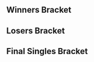 {{DISPLAYTITLE:Rewired 2016: ''Melee'' Singles Bracket}}{{SetGame|melee}}
{{tabs static
|name1=Overview
|link1=Rewired/2016/Melee
|name2=Singles Bracket
|link2=Rewired/2016/Melee/Singles Bracket
|name3=Doubles Bracket
|link3=Rewired/2016/Melee/Doubles Bracket
|This=2
}}<!-- Generated with http://tournament-nub.rhcloud.com/toliquipedia name=rewiredaz-melee_pro -->
==Winners Bracket==
{{64DEWBracketA
|tourneylink=Rewired/2016/Melee
|tourneyname=Rewired 2016
|r1m1p1=Axe |r1m1p1flag=us |r1m1p1score=W |r1m1win=1
|r1m1p2=Bye |r1m1p2flag= |r1m1p2score=-

|r1m2p1=fouroh1k |r1m2p1flag=us |r1m2p1score=2 |r1m2win=2
|r1m2p2=SpyderJ |r1m2p2flag=us |r1m2p2score=3

|r1m3p1=Mixx |r1m3p1flag=us |r1m3p1score=W |r1m3win=1
|r1m3p2=Bye |r1m3p2flag= |r1m3p2score=-

|r1m4p1=Far! |r1m4p1flag=mx |r1m4p1score=3 |r1m4win=1
|r1m4p2=Spamus |r1m4p2flag=us |r1m4p2score=0
|r1m4p1char1=sheik |r1m4p2char1=sheik |r1m4p1stock1=2 |r1m4p2stock1=0 |r1m4win1=1 |r1m4stage1=Battlefield
|r1m4p1char2=sheik |r1m4p2char2=sheik |r1m4p1stock2=1 |r1m4p2stock2=0 |r1m4win2=1 |r1m4stage2=Dream Land
|r1m4p1char3=sheik |r1m4p2char3=sheik |r1m4p1stock3=2 |r1m4p2stock3=0 |r1m4win3=1 |r1m4stage3=Dream Land
|r1m4details={{BracketMatchDetails|preview=|lrthread=|interview=|recap=|comment=|live=|vod=https://youtu.be/uwFIYCVLXTQ}}

|r1m5p1=Ka-Master |r1m5p1flag=us |r1m5p1score=W |r1m5win=1
|r1m5p2=Bye |r1m5p2flag= |r1m5p2score=-

|r1m6p1=jackietran.com |r1m6p1flag=us |r1m6p1score=3 |r1m6win=1
|r1m6p2=Kane |r1m6p2flag=mx |r1m6p2score=0

|r1m7p1=Silly Kyle |r1m7p1flag=us |r1m7p1score=W |r1m7win=1
|r1m7p2=Bye |r1m7p2flag= |r1m7p2score=-

|r1m8p1=Dai |r1m8p1flag=mx |r1m8p1score=3 |r1m8win=1
|r1m8p2=Scape |r1m8p2flag= |r1m8p2score=2

|r1m9p1=Syrox |r1m9p1flag=us |r1m9p1score=W |r1m9win=1
|r1m9p2=Bye |r1m9p2flag= |r1m9p2score=-

|r1m10p1=Morrito |r1m10p1flag=mx |r1m10p1score=2 |r1m10win=2
|r1m10p2=Tank |r1m10p2flag=us |r1m10p2score=3

|r1m11p1=GG7 |r1m11p1flag=us |r1m11p1score=W |r1m11win=1
|r1m11p2=Bye |r1m11p2flag= |r1m11p2score=-

|r1m12p1=MoJoe |r1m12p1flag=us |r1m12p1score=3 |r1m12win=1
|r1m12p2=RadiccalDreamer |r1m12p2flag=us |r1m12p2score=0

|r1m13p1=Medz |r1m13p1flag=us |r1m13p1score=W |r1m13win=1
|r1m13p2=Bye |r1m13p2flag= |r1m13p2score=-

|r1m14p1=Jr. |r1m14p1flag=us |r1m14p1score=1 |r1m14win=2
|r1m14p2=Daouzin |r1m14p2flag=us |r1m14p2score=3

|r1m15p1=Eikelmann |r1m15p1flag=ru |r1m15p1score=W |r1m15win=1
|r1m15p2=Bye |r1m15p2flag= |r1m15p2score=-

|r1m16p1=John Wick |r1m16p1flag=us |r1m16p1score=3 |r1m16win=1
|r1m16p2=Ash |r1m16p2flag=us |r1m16p2score=0

|r1m17p1=Westballz |r1m17p1flag=us |r1m17p1score=W |r1m17win=1
|r1m17p2=Bye |r1m17p2flag= |r1m17p2score=-

|r1m18p1=Glitchbird |r1m18p1flag=us |r1m18p1score=0 |r1m18win=2
|r1m18p2=Captain Schfifty |r1m18p2flag=us |r1m18p2score=3

|r1m19p1=Grillo |r1m19p1flag= |r1m19p1score=W |r1m19win=1
|r1m19p2=Bye |r1m19p2flag= |r1m19p2score=-

|r1m20p1=Vitro |r1m20p1flag=us |r1m20p1score=3 |r1m20win=1
|r1m20p2=SteamFriedAsian |r1m20p2flag= |r1m20p2score=0

|r1m21p1=Forward |r1m21p1flag=us |r1m21p1score=W |r1m21win=1
|r1m21p2=Bye |r1m21p2flag= |r1m21p2score=-

|r1m22p1=JPeGImage |r1m22p1flag=us |r1m22p1score=3 |r1m22win=1
|r1m22p2=Kopaka |r1m22p2flag=us |r1m22p2score=0

|r1m23p1=Tai |r1m23p1flag=us |r1m23p1score=W |r1m23win=1
|r1m23p2=Bye |r1m23p2flag= |r1m23p2score=-

|r1m24p1=Kony |r1m24p1flag=us |r1m24p1score=3 |r1m24win=1
|r1m24p2=Hommsar |r1m24p2flag=us |r1m24p2score=0

|r1m25p1=Gahtzu |r1m25p1flag=us |r1m25p1score=W |r1m25win=1
|r1m25p2=Bye |r1m25p2flag= |r1m25p2score=-

|r1m26p1=Nerin |r1m26p1flag=us |r1m26p1score=3 |r1m26win=1
|r1m26p2=Cesar |r1m26p2flag=us |r1m26p2score=0

|r1m27p1=Kira |r1m27p1flag=us |r1m27p1score=W |r1m27win=1
|r1m27p2=Bye |r1m27p2flag= |r1m27p2score=-

|r1m28p1=ilovebagelz |r1m28p1flag=us |r1m28p1score=3 |r1m28win=1
|r1m28p2=Dankbot |r1m28p2flag=us |r1m28p2score=2

|r1m29p1=Taj |r1m29p1flag=us |r1m29p1score=W |r1m29win=1
|r1m29p2=Bye |r1m29p2flag= |r1m29p2score=-

|r1m30p1=Glitch |r1m30p1flag=us |r1m30p1score=3 |r1m30win=1
|r1m30p2=Yingling |r1m30p2flag=us |r1m30p2score=0

|r1m31p1=Squid |r1m31p1flag=us |r1m31p1score=W |r1m31win=1
|r1m31p2=Bye |r1m31p2flag= |r1m31p2score=-

|r1m32p1=Swami |r1m32p1flag=in |r1m32p1score=3 |r1m32win=1
|r1m32p2=NoirScythe |r1m32p2flag= |r1m32p2score=1

|r2m1p1=Axe |r2m1p1flag=us |r2m1p1score=3 |r2m1win=1
|r2m1p2=SpyderJ |r2m1p2flag=us |r2m1p2score=0
|r2m1p1char1=pikachu |r2m1p2char1=sheik |r2m1p1stock1=1 |r2m1p2stock1=0 |r2m1win1=1 |r2m1stage1=Yoshi's Story
|r2m1p1char2=pikachu |r2m1p2char2=sheik |r2m1p1stock2=3 |r2m1p2stock2=0 |r2m1win2=1 |r2m1stage2=Battlefield
|r2m1p1char3=marth |r2m1p2char3=sheik |r2m1p1stock3=3 |r2m1p2stock3=0 |r2m1win3=1 |r2m1stage3=Battlefield
|r2m1details={{BracketMatchDetails|preview=|lrthread=|interview=|recap=|comment=|live=|vod=https://youtu.be/mDnvjPhm-XI}}

|r2m2p1=Mixx |r2m2p1flag=us |r2m2p1score=1 |r2m2win=2
|r2m2p2=Far! |r2m2p2flag=mx |r2m2p2score=3

|r2m3p1=Ka-Master |r2m3p1flag=us |r2m3p1score=2 |r2m3win=2
|r2m3p2=jackietran.com |r2m3p2flag=us |r2m3p2score=3

|r2m4p1=Silly Kyle |r2m4p1flag=us |r2m4p1score=3 |r2m4win=1
|r2m4p2=Dai |r2m4p2flag=mx |r2m4p2score=0

|r2m5p1=Syrox |r2m5p1flag=us |r2m5p1score=3 |r2m5win=1
|r2m5p2=Tank |r2m5p2flag=us |r2m5p2score=0

|r2m6p1=GG7 |r2m6p1flag=us |r2m6p1score=3 |r2m6win=1
|r2m6p2=MoJoe |r2m6p2flag=us |r2m6p2score=1

|r2m7p1=Medz |r2m7p1flag=us |r2m7p1score=3 |r2m7win=1
|r2m7p2=Daouzin |r2m7p2flag=us |r2m7p2score=0

|r2m8p1=Eikelmann |r2m8p1flag=ru |r2m8p1score=3 |r2m8win=1
|r2m8p2=John Wick |r2m8p2flag=us |r2m8p2score=1

|r2m9p1=Westballz |r2m9p1flag=us |r2m9p1score=3 |r2m9win=1
|r2m9p2=Captain Schfifty |r2m9p2flag=us |r2m9p2score=0

|r2m10p1=Grillo |r2m10p1flag= |r2m10p1score=2 |r2m10win=2
|r2m10p2=Vitro |r2m10p2flag=us |r2m10p2score=3
|r2m10p1char1=fox |r2m10p2char1=marth |r2m10p1stock1=0 |r2m10p2stock1=1 |r2m10win1=2 |r2m10stage1=Battlefield
|r2m10p1char2=fox |r2m10p2char2=marth |r2m10p1stock2=2 |r2m10p2stock2=0 |r2m10win2=1 |r2m10stage2=Dream Land
|r2m10p1char3=fox |r2m10p2char3=marth |r2m10p1stock3=0 |r2m10p2stock3=2 |r2m10win3=2 |r2m10stage3=Final Destination
|r2m10p1char4=marth |r2m10p2char4=marth |r2m10p1stock4=1 |r2m10p2stock4=0 |r2m10win4=1 |r2m10stage4=Pokémon Stadium
|r2m10p1char5=marth |r2m10p2char5=marth |r2m10p1stock5=0 |r2m10p2stock5=1 |r2m10win5=2 |r2m10stage5=Fountain of Dreams
|r2m10details={{BracketMatchDetails|preview=|lrthread=|interview=|recap=|comment=|live=|vod=https://youtu.be/5qiwIGwOPtE}}

|r2m11p1=Forward |r2m11p1flag=us |r2m11p1score=2 |r2m11win=2
|r2m11p2=JPeGImage |r2m11p2flag=us |r2m11p2score=3
|r2m11p1char1=falco |r2m11p2char1=cf |r2m11p1stock1=1 |r2m11p2stock1=0 |r2m11win1=1 |r2m11stage1=Final Destination
|r2m11p1char2=falco |r2m11p2char2=cf |r2m11p1stock2=0 |r2m11p2stock2=1 |r2m11win2=2 |r2m11stage2=Battlefield
|r2m11p1char3=sheik |r2m11p2char3=cf |r2m11p1stock3=1 |r2m11p2stock3=0 |r2m11win3=1 |r2m11stage3=Yoshi's Story
|r2m11p1char4=fox |r2m11p2char4=cf |r2m11p1stock4=0 |r2m11p2stock4=1 |r2m11win4=2 |r2m11stage4=Dream Land
|r2m11p1char5=falco |r2m11p2char5=cf |r2m11p1stock5=0 |r2m11p2stock5=1 |r2m11win5=2 |r2m11stage5=Fountain of Dreams
|r2m11details={{BracketMatchDetails|preview=|lrthread=|interview=|recap=|comment=|live=|vod=https://youtu.be/yLY6eie46_s}}

|r2m12p1=Tai |r2m12p1flag=us |r2m12p1score=3 |r2m12win=1
|r2m12p2=Kony |r2m12p2flag=us |r2m12p2score=0

|r2m13p1=Gahtzu |r2m13p1flag=us |r2m13p1score=3 |r2m13win=1
|r2m13p2=Nerin |r2m13p2flag=us |r2m13p2score=1

|r2m14p1=Kira |r2m14p1flag=us |r2m14p1score=3 |r2m14win=1
|r2m14p2=ilovebagelz |r2m14p2flag=us |r2m14p2score=2
|r2m14p1char1=fox |r2m14p2char1=luigi |r2m14p1stock1=0 |r2m14p2stock1=2 |r2m14win1=2 |r2m14stage1=Yoshi's Story
|r2m14p1char2=fox |r2m14p2char2=luigi |r2m14p1stock2=0 |r2m14p2stock2=1 |r2m14win2=2 |r2m14stage2=Battlefield
|r2m14p1char3=fox |r2m14p2char3=luigi |r2m14p1stock3=1 |r2m14p2stock3=0 |r2m14win3=1 |r2m14stage3=Battlefield
|r2m14p1char4=fox |r2m14p2char4=luigi |r2m14p1stock4=2 |r2m14p2stock4=0 |r2m14win4=1 |r2m14stage4=Final Destination
|r2m14p1char5=fox |r2m14p2char5=luigi |r2m14p1stock5=2 |r2m14p2stock5=0 |r2m14win5=1 |r2m14stage5=Final Destination
|r2m14details={{BracketMatchDetails|preview=|lrthread=|interview=|recap=|comment=|live=|vod=https://youtu.be/2wS34cV65fQ}}

|r2m15p1=Taj |r2m15p1flag=us |r2m15p1score=3 |r2m15win=1
|r2m15p2=Glitch |r2m15p2flag=us |r2m15p2score=0

|r2m16p1=Squid |r2m16p1flag=us |r2m16p1score=3 |r2m16win=1
|r2m16p2=Swami |r2m16p2flag=in |r2m16p2score=1

|r3m1p1=Axe |r3m1p1flag=us |r3m1p1score=3 |r3m1win=1
|r3m1p2=Far! |r3m1p2flag=mx |r3m1p2score=1
|r3m1p1char1=pikachu |r3m1p2char1=sheik |r3m1p1stock1=2 |r3m1p2stock1=0 |r3m1win1=1 |r3m1stage1=Dream Land
|r3m1p1char2=pikachu |r3m1p2char2=sheik |r3m1p1stock2=3 |r3m1p2stock2=0 |r3m1win2=1 |r3m1stage2=Battlefield
|r3m1p1char3=pikachu |r3m1p2char3=sheik |r3m1p1stock3=0 |r3m1p2stock3=2 |r3m1win3=2 |r3m1stage3=Yoshi's Story
|r3m1p1char4=pikachu |r3m1p2char4=sheik |r3m1p1stock4=4 |r3m1p2stock4=0 |r3m1win4=1 |r3m1stage4=Pokémon Stadium
|r3m1details={{BracketMatchDetails|preview=|lrthread=|interview=|recap=|comment=|live=|vod=https://youtu.be/fjoQVD36jJI}}

|r3m2p1=jackietran.com |r3m2p1flag=us |r3m2p1score=2 |r3m2win=2
|r3m2p2=Silly Kyle |r3m2p2flag=us |r3m2p2score=3
|r3m2p1char1=sheik |r3m2p2char1=peach |r3m2p1stock1=0 |r3m2p2stock1=2 |r3m2win1=2 |r3m2stage1=Battlefield
|r3m2p1char2=cf |r3m2p2char2=peach |r3m2p1stock2=1 |r3m2p2stock2=0 |r3m2win2=1 |r3m2stage2=Battlefield
|r3m2p1char3=cf |r3m2p2char3=peach |r3m2p1stock3=0 |r3m2p2stock3=1 |r3m2win3=2 |r3m2stage3=Final Destination
|r3m2p1char4=cf |r3m2p2char4=peach |r3m2p1stock4=0 |r3m2p2stock4=2 |r3m2win4=2 |r3m2stage4=Final Destination
|r3m2details={{BracketMatchDetails|preview=|lrthread=|interview=|recap=|comment=|live=|vod=https://youtu.be/2WOTccZtIUU}}

|r3m3p1=Syrox |r3m3p1flag=us |r3m3p1score=3 |r3m3win=1
|r3m3p2=GG7 |r3m3p2flag=us |r3m3p2score=0
|r3m3p1char1=fox |r3m3p2char1=cf |r3m3p1stock1=2 |r3m3p2stock1=0 |r3m3win1=1 |r3m3stage1=Battlefield
|r3m3p1char2=fox |r3m3p2char2=cf |r3m3p1stock2=3 |r3m3p2stock2=0 |r3m3win2=1 |r3m3stage2=Dream Land
|r3m3p1char3=fox |r3m3p2char3=cf |r3m3p1stock3=2 |r3m3p2stock3=0 |r3m3win3=1 |r3m3stage3=Fountain of Dreams
|r3m3details={{BracketMatchDetails|preview=|lrthread=|interview=|recap=|comment=|live=|vod=https://youtu.be/cp5MgKj9Fhw}}

|r3m4p1=Medz |r3m4p1flag=us |r3m4p1score=3 |r3m4win=1
|r3m4p2=Eikelmann |r3m4p2flag=ru |r3m4p2score=1
|r3m4p1char1=fox |r3m4p2char1=ganon |r3m4p1stock1=0 |r3m4p2stock1=2 |r3m4win1=2 |r3m4stage1=Battlefield
|r3m4p1char2=fox |r3m4p2char2=ganon |r3m4p1stock2=4 |r3m4p2stock2=2 |r3m4win2=1 |r3m4stage2=Pokémon Stadium
|r3m4p1char3=fox |r3m4p2char3=ganon |r3m4p1stock3=1 |r3m4p2stock3=0 |r3m4win3=1 |r3m4stage3=Dream Land
|r3m4p1char4=fox |r3m4p2char4=bowser |r3m4p1stock4=2 |r3m4p2stock4=0 |r3m4win4=1 |r3m4stage4=Yoshi's Story
|r3m4details={{BracketMatchDetails|preview=|lrthread=|interview=|recap=|comment=Eikelmann forfeit game 2 with two stocks remaining.|live=|vod=https://youtu.be/BFP9uplGJR0}}

|r3m5p1=Westballz |r3m5p1flag=us |r3m5p1score=3 |r3m5win=1
|r3m5p2=Vitro |r3m5p2flag=us |r3m5p2score=1
|r3m5p1char1=cf |r3m5p2char1=marth |r3m5p1stock1=0 |r3m5p2stock1=1 |r3m5win1=2 |r3m5stage1=Battlefield
|r3m5p1char2=falco |r3m5p2char2=marth |r3m5p1stock2=1 |r3m5p2stock2=0 |r3m5win2=1 |r3m5stage2=Pokémon Stadium
|r3m5p1char3=falco |r3m5p2char3=marth |r3m5p1stock3=2 |r3m5p2stock3=0 |r3m5win3=1 |r3m5stage3=Fountain of Dreams
|r3m5p1char4=falco |r3m5p2char4=marth |r3m5p1stock4=3 |r3m5p2stock4=0 |r3m5win4=1 |r3m5stage4=Final Destination
|r3m5details={{BracketMatchDetails|preview=|lrthread=|interview=|recap=|comment=|live=|vod=https://youtu.be/ywoyoBZ5H80}}

|r3m6p1=JPeGImage |r3m6p1flag=us |r3m6p1score=2 |r3m6win=2
|r3m6p2=Tai |r3m6p2flag=us |r3m6p2score=3

|r3m7p1=Gahtzu |r3m7p1flag=us |r3m7p1score=3 |r3m7win=1
|r3m7p2=Kira |r3m7p2flag=us |r3m7p2score=0
|r3m7p1char1=cf |r3m7p2char1=fox |r3m7p1stock1=1 |r3m7p2stock1=0 |r3m7win1=1 |r3m7stage1=Dream Land
|r3m7p1char2=cf |r3m7p2char2=fox |r3m7p1stock2=1 |r3m7p2stock2=0 |r3m7win2=1 |r3m7stage2=Fountain of Dreams
|r3m7p1char3=cf |r3m7p2char3=fox |r3m7p1stock3=1 |r3m7p2stock3=0 |r3m7win3=1 |r3m7stage3=Fountain of Dreams
|r3m7details={{BracketMatchDetails|preview=|lrthread=|interview=|recap=|comment=|live=|vod=https://youtu.be/JovX37viEsk}}

|r3m8p1=Taj |r3m8p1flag=us |r3m8p1score=3 |r3m8win=1
|r3m8p2=Squid |r3m8p2flag=us |r3m8p2score=0
|r3m8p1char1=marth |r3m8p2char1=falco |r3m8p1stock1=2 |r3m8p2stock1=0 |r3m8win1=1 |r3m8stage1=Battlefield
|r3m8p1char2=marth |r3m8p2char2=falco |r3m8p1stock2=1 |r3m8p2stock2=0 |r3m8win2=1 |r3m8stage2=Dream Land
|r3m8p1char3=marth |r3m8p2char3=falco |r3m8p1stock3=1 |r3m8p2stock3=0 |r3m8win3=1 |r3m8stage3=Dream Land
|r3m8details={{BracketMatchDetails|preview=|lrthread=|interview=|recap=|comment=|live=|vod=https://youtu.be/BFP9uplGJR0}}

|r4m1p1=Axe |r4m1p1flag=us |r4m1p1score=3 |r4m1win=1
|r4m1p2=Silly Kyle |r4m1p2flag=us |r4m1p2score=0
|r4m1p1char1=pikachu |r4m1p2char1=peach |r4m1p1stock1=2 |r4m1p2stock1=0 |r4m1win1=1 |r4m1stage1=Dream Land
|r4m1p1char2=pikachu |r4m1p2char2=peach |r4m1p1stock2=1 |r4m1p2stock2=0 |r4m1win2=1 |r4m1stage2=Final Destination
|r4m1p1char3=marth |r4m1p2char3=peach |r4m1p1stock3=2 |r4m1p2stock3=0 |r4m1win3=1 |r4m1stage3=Final Destination
|r4m1details={{BracketMatchDetails|preview=|lrthread=|interview=|recap=|comment=|live=|vod=https://youtu.be/uXRlDEGbDZk}}

|r4m2p1=Syrox |r4m2p1flag=us |r4m2p1score=3 |r4m2win=1
|r4m2p2=Medz |r4m2p2flag=us |r4m2p2score=1
|r4m2p1char1=fox |r4m2p2char1=fox |r4m2p1stock1=2 |r4m2p2stock1=0 |r4m2win1=1 |r4m2stage1=Battlefield
|r4m2p1char2=fox |r4m2p2char2=fox |r4m2p1stock2=0 |r4m2p2stock2=1 |r4m2win2=2 |r4m2stage2=Pokémon Stadium
|r4m2p1char3=fox |r4m2p2char3=fox |r4m2p1stock3=1 |r4m2p2stock3=0 |r4m2win3=1 |r4m2stage3=Final Destination
|r4m2p1char4=fox |r4m2p2char4=fox |r4m2p1stock4=2 |r4m2p2stock4=0 |r4m2win4=1 |r4m2stage4=Final Destination
|r4m2details={{BracketMatchDetails|preview=|lrthread=|interview=|recap=|comment=|live=|vod=https://youtu.be/0lBoKs_whf8}}

|r4m3p1=Westballz |r4m3p1flag=us |r4m3p1score=3 |r4m3win=1
|r4m3p2=Tai |r4m3p2flag=us |r4m3p2score=1
|r4m3p1char1=falco |r4m3p2char1=marth |r4m3p1stock1=0 |r4m3p2stock1=2 |r4m3win1=2 |r4m3stage1=Battlefield
|r4m3p1char2=fox |r4m3p2char2=marth |r4m3p1stock2=1 |r4m3p2stock2=0 |r4m3win2=1 |r4m3stage2=Pokémon Stadium
|r4m3p1char3=fox |r4m3p2char3=marth |r4m3p1stock3=2 |r4m3p2stock3=0 |r4m3win3=1 |r4m3stage3=Final Destination
|r4m3p1char4=fox |r4m3p2char4=marth |r4m3p1stock4=2 |r4m3p2stock4=0 |r4m3win4=1 |r4m3stage4=Fountain of Dreams
|r4m3details={{BracketMatchDetails|preview=|lrthread=|interview=|recap=|comment=|live=|vod=https://youtu.be/rIzWKpXekYs}}

|r4m4p1=Gahtzu |r4m4p1flag=us |r4m4p1score=3 |r4m4win=1
|r4m4p2=Taj |r4m4p2flag=us |r4m4p2score=2
|r4m4p1char1=cf |r4m4p2char1=mewtwo |r4m4p1stock1=0 |r4m4p2stock1=3 |r4m4win1=2 |r4m4stage1=Battlefield
|r4m4p1char2=cf |r4m4p2char2=mewtwo |r4m4p1stock2=1 |r4m4p2stock2=0 |r4m4win2=1 |r4m4stage2=Dream Land
|r4m4p1char3=cf |r4m4p2char3=mewtwo |r4m4p1stock3=1 |r4m4p2stock3=0 |r4m4win3=1 |r4m4stage3=Final Destination
|r4m4p1char4=cf |r4m4p2char4=marth |r4m4p1stock4=0 |r4m4p2stock4=1 |r4m4win4=2 |r4m4stage4=Yoshi's Story
|r4m4p1char5=cf |r4m4p2char5=marth |r4m4p1stock5=2 |r4m4p2stock5=0 |r4m4win5=1 |r4m4stage5=Pokémon Stadium
|r4m4details={{BracketMatchDetails|preview=|lrthread=|interview=|recap=|comment=|live=|vod=https://youtu.be/R1QAxl53tQ4}}

|r5m1p1=Axe |r5m1p1flag=us |r5m1p1score=3 |r5m1win=1
|r5m1p2=Syrox |r5m1p2flag=us |r5m1p2score=1
|r5m1p1char1=pikachu |r5m1p2char1=fox |r5m1p1stock1=1 |r5m1p2stock1=0 |r5m1win1=1 |r5m1stage1=Battlefield
|r5m1p1char2=marth |r5m1p2char2=fox |r5m1p1stock2=2 |r5m1p2stock2=0 |r5m1win2=1 |r5m1stage2=Pokémon Stadium
|r5m1p1char3=pikachu |r5m1p2char3=fox |r5m1p1stock3=0 |r5m1p2stock3=1 |r5m1win3=2 |r5m1stage3=Pokémon Stadium
|r5m1p1char4=pikachu |r5m1p2char4=fox |r5m1p1stock4=1 |r5m1p2stock4=0 |r5m1win4=1 |r5m1stage4=Final Destination
|r5m1details={{BracketMatchDetails|preview=|lrthread=|interview=|recap=|comment=|live=|vod=https://youtu.be/ZYFwO2rjd5E}}

|r5m2p1=Westballz |r5m2p1flag=us |r5m2p1score=3 |r5m2win=1
|r5m2p2=Gahtzu |r5m2p2flag=us |r5m2p2score=1
|r5m2p1char1=falco |r5m2p2char1=cf |r5m2p1stock1=0 |r5m2p2stock1=1 |r5m2win1=2 |r5m2stage1=Battlefield
|r5m2p1char2=falco |r5m2p2char2=cf |r5m2p1stock2=2 |r5m2p2stock2=0 |r5m2win2=1 |r5m2stage2=Final Destination
|r5m2p1char3=falco |r5m2p2char3=cf |r5m2p1stock3=2 |r5m2p2stock3=0 |r5m2win3=1 |r5m2stage3=Dream Land
|r5m2p1char4=falco |r5m2p2char4=cf |r5m2p1stock4=2 |r5m2p2stock4=0 |r5m2win4=1 |r5m2stage4=Dream Land
|r5m2details={{BracketMatchDetails|preview=|lrthread=|interview=|recap=|comment=|live=|vod=https://youtu.be/ad1EZiuOGJw}}
}}
==Losers Bracket==
{{48DELBracketSmwA
|tourneylink=Rewired/2016/Melee
|tourneyname=Rewired 2016
|l1placement=33-48
|l2placement=25-32
|l3placement=17-24
|l4placement=13-16
|l5placement=9-12
|l6placement=7-8
|l7placement=5-6

|l1m1p1=Swami |l1m1p1flag=in |l1m1p1score=1 |l1m1win=2
|l1m1p2=fouroh1k |l1m1p2flag=us |l1m1p2score=3

|l1m2p1=Glitch |l1m2p1flag=us |l1m2p1score=3 |l1m2win=1
|l1m2p2=Spamus |l1m2p2flag=us |l1m2p2score=0

|l1m3p1=ilovebagelz |l1m3p1flag=us |l1m3p1score=3 |l1m3win=1
|l1m3p2=Kane |l1m3p2flag=mx |l1m3p2score=1

|l1m4p1=Nerin |l1m4p1flag=us |l1m4p1score=3 |l1m4win=1
|l1m4p2=Scape |l1m4p2flag= |l1m4p2score=1

|l1m5p1=Kony |l1m5p1flag=us |l1m5p1score=2 |l1m5win=2
|l1m5p2=Morrito |l1m5p2flag=mx |l1m5p2score=3

|l1m6p1=Forward |l1m6p1flag=us |l1m6p1score=3 |l1m6win=1
|l1m6p2=RadiccalDreamer |l1m6p2flag=us |l1m6p2score=0

|l1m7p1=Grillo |l1m7p1flag= |l1m7p1score=3 |l1m7win=1
|l1m7p2=Jr. |l1m7p2flag=us |l1m7p2score=0

|l1m8p1=Captain Schfifty |l1m8p1flag=us |l1m8p1score=2 |l1m8win=1
|l1m8p2=Ash |l1m8p2flag=us |l1m8p2score=0

|l1m9p1=John Wick |l1m9p1flag=us |l1m9p1score=3 |l1m9win=1
|l1m9p2=Glitchbird |l1m9p2flag=us |l1m9p2score=0

|l1m10p1=Daouzin |l1m10p1flag=us |l1m10p1score=3 |l1m10win=1
|l1m10p2=SteamFriedAsian |l1m10p2flag= |l1m10p2score=1

|l1m11p1=MoJoe |l1m11p1flag=us |l1m11p1score=3 |l1m11win=1
|l1m11p2=Kopaka |l1m11p2flag=us |l1m11p2score=1

|l1m12p1=Tank |l1m12p1flag=us |l1m12p1score=2 |l1m12win=2
|l1m12p2=Hommsar |l1m12p2flag=us |l1m12p2score=3

|l1m13p1=Dai |l1m13p1flag=mx |l1m13p1score=0 |l1m13win=2
|l1m13p2=Cesar |l1m13p2flag=us |l1m13p2score=3

|l1m14p1=Ka-Master |l1m14p1flag=us |l1m14p1score=3 |l1m14win=1
|l1m14p2=Dankbot |l1m14p2flag=us |l1m14p2score=0

|l1m15p1=Mixx |l1m15p1flag=us |l1m15p1score=3 |l1m15win=1
|l1m15p2=Yingling |l1m15p2flag=us |l1m15p2score=0

|l1m16p1=SpyderJ |l1m16p1flag=us |l1m16p1score=3 |l1m16win=1
|l1m16p2=NoirScythe |l1m16p2flag= |l1m16p2score=0

|l2m1p1=fouroh1k |l2m1p1flag=us |l2m1p1score=0 |l2m1win=2
|l2m1p2=Glitch |l2m1p2flag=us |l2m1p2score=3

|l2m2p1=ilovebagelz |l2m2p1flag=us |l2m2p1score=3 |l2m2win=1
|l2m2p2=Nerin |l2m2p2flag=us |l2m2p2score=0

|l2m3p1=Morrito |l2m3p1flag=mx |l2m3p1score=1 |l2m3win=2
|l2m3p2=Forward |l2m3p2flag=us |l2m3p2score=3

|l2m4p1=Grillo |l2m4p1flag= |l2m4p1score=0 |l2m4win=2
|l2m4p2=Captain Schfifty |l2m4p2flag=us |l2m4p2score=3

|l2m5p1=John Wick |l2m5p1flag=us |l2m5p1score=3 |l2m5win=1
|l2m5p2=Daouzin |l2m5p2flag=us |l2m5p2score=0

|l2m6p1=MoJoe |l2m6p1flag=us |l2m6p1score=3 |l2m6win=1
|l2m6p2=Hommsar |l2m6p2flag=us |l2m6p2score=1

|l2m7p1=Cesar |l2m7p1flag=us |l2m7p1score=0 |l2m7win=2
|l2m7p2=Ka-Master |l2m7p2flag=us |l2m7p2score=3

|l2m8p1=Mixx |l2m8p1flag=us |l2m8p1score=3 |l2m8win=1
|l2m8p2=SpyderJ |l2m8p2flag=us |l2m8p2score=1

|l3m1p1=Eikelmann |l3m1p1flag=ru |l3m1p1score=3 |l3m1win=1
|l3m1p2=Glitch |l3m1p2flag=us |l3m1p2score=1

|l3m2p1=GG7 |l3m2p1flag=us |l3m2p1score=3 |l3m2win=1
|l3m2p2=ilovebagelz |l3m2p2flag=us |l3m2p2score=1

|l3m3p1=jackietran.com |l3m3p1flag=us |l3m3p1score=2 |l3m3win=2
|l3m3p2=Forward |l3m3p2flag=us |l3m3p2score=3
|l3m3p1char1=ic |l3m3p2char1=sheik |l3m3p1stock1=0 |l3m3p2stock1=2 |l3m3win1=2 |l3m3stage1=Battlefield
|l3m3p1char2=sheik |l3m3p2char2=sheik |l3m3p1stock2=1 |l3m3p2stock2=0 |l3m3win2=1 |l3m3stage2=Yoshi's Story
|l3m3p1char3=sheik |l3m3p2char3=fox |l3m3p1stock3=0 |l3m3p2stock3=1 |l3m3win3=2 |l3m3stage3=Pokémon Stadium
|l3m3p1char4=sheik |l3m3p2char4=fox |l3m3p1stock4=1 |l3m3p2stock4=0 |l3m3win4=1 |l3m3stage4=Battlefield
|l3m3p1char5=sheik |l3m3p2char5=fox |l3m3p1stock5=0 |l3m3p2stock5=2 |l3m3win5=2 |l3m3stage5=Final Destination
|l3m3details={{BracketMatchDetails|preview=|lrthread=|interview=|recap=|comment=|live=|vod=https://youtu.be/fiNWStQy_tk}}

|l3m4p1=Far! |l3m4p1flag=mx |l3m4p1score=3 |l3m4win=1
|l3m4p2=Captain Schfifty |l3m4p2flag=us |l3m4p2score=0

|l3m5p1=Squid |l3m5p1flag=us |l3m5p1score=3 |l3m5win=1
|l3m5p2=John Wick |l3m5p2flag=us |l3m5p2score=1
|l3m5p1char1=falco |l3m5p2char1=marth |l3m5p1stock1=1 |l3m5p2stock1=0 |l3m5win1=1 |l3m5stage1=Battlefield
|l3m5p1char2=falco |l3m5p2char2=marth |l3m5p1stock2=0 |l3m5p2stock2=1 |l3m5win2=2 |l3m5stage2=Final Destination
|l3m5p1char3=falco |l3m5p2char3=marth |l3m5p1stock3=1 |l3m5p2stock3=0 |l3m5win3=1 |l3m5stage3=Dream Land
|l3m5p1char4=falco |l3m5p2char4=marth |l3m5p1stock4=2 |l3m5p2stock4=0 |l3m5win4=1 |l3m5stage4=Battlefield
|l3m5details={{BracketMatchDetails|preview=|lrthread=|interview=|recap=|comment=|live=|vod=https://youtu.be/CwFzpdqVJO4}}

|l3m6p1=Kira |l3m6p1flag=us |l3m6p1score=3 |l3m6win=1
|l3m6p2=MoJoe |l3m6p2flag=us |l3m6p2score=1
|l3m6p1char1=fox |l3m6p2char1=fox |l3m6p1stock1=0 |l3m6p2stock1=2 |l3m6win1=2 |l3m6stage1=Battlefield
|l3m6p1char2=fox |l3m6p2char2=fox |l3m6p1stock2=2 |l3m6p2stock2=0 |l3m6win2=1 |l3m6stage2=Pokémon Stadium
|l3m6p1char3=fox |l3m6p2char3=fox |l3m6p1stock3=3 |l3m6p2stock3=0 |l3m6win3=1 |l3m6stage3=Dream Land
|l3m6p1char4=fox |l3m6p2char4=fox |l3m6p1stock4=2 |l3m6p2stock4=0 |l3m6win4=1 |l3m6stage4=Yoshi's Story
|l3m6details={{BracketMatchDetails|preview=|lrthread=|interview=|recap=|comment=|live=|vod=https://youtu.be/bZQeomYI238}}

|l3m7p1=JPeGImage |l3m7p1flag=us |l3m7p1score=0 |l3m7win=2
|l3m7p2=Ka-Master |l3m7p2flag=us |l3m7p2score=3

|l3m8p1=Vitro |l3m8p1flag=us |l3m8p1score=1 |l3m8win=2
|l3m8p2=Mixx |l3m8p2flag=us |l3m8p2score=3

|l4m1p1=Eikelmann |l4m1p1flag=ru |l4m1p1score=3 |l4m1win=1
|l4m1p2=GG7 |l4m1p2flag=us |l4m1p2score=1
|l4m1p1char1=ganon |l4m1p2char1=cf |l4m1p1stock1=1 |l4m1p2stock1=0 |l4m1win1=1 |l4m1stage1=Battlefield
|l4m1p1char2=ganon |l4m1p2char2=cf |l4m1p1stock2=0 |l4m1p2stock2=1 |l4m1win2=2 |l4m1stage2=Final Destination
|l4m1p1char3=ganon |l4m1p2char3=cf |l4m1p1stock3=1 |l4m1p2stock3=0 |l4m1win3=1 |l4m1stage3=Yoshi's Story
|l4m1p1char4=ganon |l4m1p2char4=cf |l4m1p1stock4=2 |l4m1p2stock4=0 |l4m1win4=1 |l4m1stage4=Dream Land
|l4m1details={{BracketMatchDetails|preview=|lrthread=|interview=|recap=|comment=|live=|vod=https://youtu.be/XZFSfVJjVO8}}

|l4m2p1=Forward |l4m2p1flag=us |l4m2p1score=3 |l4m2win=1
|l4m2p2=Far! |l4m2p2flag=mx |l4m2p2score=2
|l4m2p1char1=falco |l4m2p2char1=sheik |l4m2p1stock1=0 |l4m2p2stock1=2 |l4m2win1=2 |l4m2stage1=Battlefield
|l4m2p1char2=falco |l4m2p2char2=sheik |l4m2p1stock2=2 |l4m2p2stock2=0 |l4m2win2=1 |l4m2stage2=Yoshi's Story
|l4m2p1char3=falco |l4m2p2char3=falco |l4m2p1stock3=0 |l4m2p2stock3=3 |l4m2win3=2 |l4m2stage3=Dream Land
|l4m2p1char4=falco |l4m2p2char4=falco |l4m2p1stock4=2 |l4m2p2stock4=0 |l4m2win4=1 |l4m2stage4=Dream Land
|l4m2p1char5=falco |l4m2p2char5=sheik |l4m2p1stock5=1 |l4m2p2stock5=0 |l4m2win5=1 |l4m2stage5=Fountain of Dreams
|l4m2details={{BracketMatchDetails|preview=|lrthread=|interview=|recap=|comment=|live=|vod=https://youtu.be/7BJhHxygngU}}

|l4m3p1=Squid |l4m3p1flag=us |l4m3p1score=3 |l4m3win=1
|l4m3p2=Kira |l4m3p2flag=us |l4m3p2score=0
|l4m3p1char1=falco |l4m3p2char1=fox |l4m3p1stock1=1 |l4m3p2stock1=0 |l4m3win1=1 |l4m3stage1=Dream Land
|l4m3p1char2=falco |l4m3p2char2=fox |l4m3p1stock2=2 |l4m3p2stock2=0 |l4m3win2=1 |l4m3stage2=Dream Land
|l4m3p1char3=falco |l4m3p2char3=fox |l4m3p1stock3=1 |l4m3p2stock3=0 |l4m3win3=1 |l4m3stage3=Battlefield
|l4m3details={{BracketMatchDetails|preview=|lrthread=|interview=|recap=|comment=|live=|vod=https://youtu.be/hFKImGt9nG0}}

|l4m4p1=Ka-Master |l4m4p1flag=us |l4m4p1score={{win}} |l4m4win=1
|l4m4p2=Mixx |l4m4p2flag=us |l4m4p2score=

|l5m1p1=Tai |l5m1p1flag=us |l5m1p1score=1 |l5m1win=2
|l5m1p2=Eikelmann |l5m1p2flag=ru |l5m1p2score=3
|l5m1p1char1=marth |l5m1p2char1=ganon |l5m1p1stock1=2 |l5m1p2stock1=0 |l5m1win1=1 |l5m1stage1=Battlefield
|l5m1p1char2=marth |l5m1p2char2=ganon |l5m1p1stock2=0 |l5m1p2stock2=1 |l5m1win2=2 |l5m1stage2=Dream Land
|l5m1p1char3=marth |l5m1p2char3=ganon |l5m1p1stock3=0 |l5m1p2stock3=2 |l5m1win3=2 |l5m1stage3=Final Destination
|l5m1p1char4=marth |l5m1p2char4=ganon |l5m1p1stock4=0 |l5m1p2stock4=1 |l5m1win4=2 |l5m1stage4=Fountain of Dreams
|l5m1details={{BracketMatchDetails|preview=|lrthread=|interview=|recap=|comment=|live=|vod=https://youtu.be/S0CScUTtRCs}}

|l5m2p1=Taj |l5m2p1flag=us |l5m2p1score=2 |l5m2win=2
|l5m2p2=Forward |l5m2p2flag=us |l5m2p2score=3
|l5m2p1char1=marth |l5m2p2char1=sheik |l5m2p1stock1=1 |l5m2p2stock1=0 |l5m2win1=1 |l5m2stage1=Battlefield
|l5m2p1char2=marth |l5m2p2char2=sheik |l5m2p1stock2=1 |l5m2p2stock2=0 |l5m2win2=1 |l5m2stage2=Dream Land
|l5m2p1char3=marth |l5m2p2char3=sheik |l5m2p1stock3=0 |l5m2p2stock3=1 |l5m2win3=2 |l5m2stage3=Dream Land
|l5m2p1char4=marth |l5m2p2char4=sheik |l5m2p1stock4=0 |l5m2p2stock4=2 |l5m2win4=2 |l5m2stage4=Final Destination
|l5m2p1char5=marth |l5m2p2char5=sheik |l5m2p1stock5=0 |l5m2p2stock5=1 |l5m2win5=2 |l5m2stage5=Yoshi's Story
|l5m2details={{BracketMatchDetails|preview=|lrthread=|interview=|recap=|comment=|live=|vod=https://youtu.be/EFdm554azMQ}}

|l5m3p1=Silly Kyle |l5m3p1flag=us |l5m3p1score=2 |l5m3win=2
|l5m3p2=Squid |l5m3p2flag=us |l5m3p2score=3
|l5m3p1char1=peach |l5m3p2char1=falco |l5m3p1stock1=1 |l5m3p2stock1=0 |l5m3win1=1 |l5m3stage1=Battlefield
|l5m3p1char2=peach |l5m3p2char2=falco |l5m3p1stock2=0 |l5m3p2stock2=2 |l5m3win2=2 |l5m3stage2=Yoshi's Story
|l5m3p1char3=peach |l5m3p2char3=falco |l5m3p1stock3=2 |l5m3p2stock3=0 |l5m3win3=1 |l5m3stage3=Final Destination
|l5m3p1char4=peach |l5m3p2char4=falco |l5m3p1stock4=0 |l5m3p2stock4=1 |l5m3win4=2 |l5m3stage4=Battlefield
|l5m3p1char5=peach |l5m3p2char5=falco |l5m3p1stock5=0 |l5m3p2stock5=2 |l5m3win5=2 |l5m3stage5=Dream Land
|l5m3details={{BracketMatchDetails|preview=|lrthread=|interview=|recap=|comment=|live=|vod=https://youtu.be/660yV8VlM-M}}

|l5m4p1=Medz |l5m4p1flag=us |l5m4p1score=1 |l5m4win=2
|l5m4p2=Ka-Master |l5m4p2flag=us |l5m4p2score=3
|l5m4p1char1=fox |l5m4p2char1=luigi |l5m4p1stock1=1 |l5m4p2stock1=0 |l5m4win1=1 |l5m4stage1=Dream Land
|l5m4p1char2=fox |l5m4p2char2=luigi |l5m4p1stock2=0 |l5m4p2stock2=1 |l5m4win2=2 |l5m4stage2=Final Destination
|l5m4p1char3=fox |l5m4p2char3=luigi |l5m4p1stock3=0 |l5m4p2stock3=2 |l5m4win3=2 |l5m4stage3=Pokémon Stadium
|l5m4p1char4=fox |l5m4p2char4=luigi |l5m4p1stock4=0 |l5m4p2stock4=1 |l5m4win4=2 |l5m4stage4=Pokémon Stadium
|l5m4details={{BracketMatchDetails|preview=|lrthread=|interview=|recap=|comment=|live=|vod=https://youtu.be/Cdg0AtL6CC0}}

|l6m1p1=Eikelmann |l6m1p1flag=ru |l6m1p1score=DQ |l6m1win=2
|l6m1p2=Forward |l6m1p2flag=us |l6m1p2score={{win}}

|l6m2p1=Squid |l6m2p1flag=us |l6m2p1score=1 |l6m2win=2
|l6m2p2=Ka-Master |l6m2p2flag=us |l6m2p2score=3
|l6m2p1char1=falco |l6m2p2char1=luigi |l6m2p1stock1=0 |l6m2p2stock1=2 |l6m2win1=2 |l6m2stage1=Battlefield
|l6m2p1char2=falco |l6m2p2char2=luigi |l6m2p1stock2=0 |l6m2p2stock2=1 |l6m2win2=2 |l6m2stage2=Yoshi's Story
|l6m2p1char3=falco |l6m2p2char3=luigi |l6m2p1stock3=2 |l6m2p2stock3=0 |l6m2win3=1 |l6m2stage3=Dream Land
|l6m2p1char4=falco |l6m2p2char4=luigi |l6m2p1stock4=0 |l6m2p2stock4=3 |l6m2win4=2 |l6m2stage4=Final Destination
|l6m2details={{BracketMatchDetails|preview=|lrthread=|interview=|recap=|comment=|live=|vod=https://youtu.be/z0dsXZNUDnE}}

|l7m1p1=Syrox |l7m1p1flag=us |l7m1p1score=3 |l7m1win=1
|l7m1p2=Forward |l7m1p2flag=us |l7m1p2score=1
|l7m1p1char1=fox |l7m1p2char1=falco |l7m1p1stock1=0 |l7m1p2stock1=2 |l7m1win1=2 |l7m1stage1=Battlefield
|l7m1p1char2=fox |l7m1p2char2=falco |l7m1p1stock2=2 |l7m1p2stock2=0 |l7m1win2=1 |l7m1stage2=Final Destination
|l7m1p1char3=fox |l7m1p2char3=falco |l7m1p1stock3=2 |l7m1p2stock3=0 |l7m1win3=1 |l7m1stage3=Dream Land
|l7m1p1char4=fox |l7m1p2char4=falco |l7m1p1stock4=3 |l7m1p2stock4=0 |l7m1win4=1 |l7m1stage4=Fountain of Dreams
|l7m1details={{BracketMatchDetails|preview=|lrthread=|interview=|recap=|comment=|live=|vod=https://youtu.be/DoXVYX99vuU}}

|l7m2p1=Gahtzu |l7m2p1flag=us |l7m2p1score=3 |l7m2win=1
|l7m2p2=Ka-Master |l7m2p2flag=us |l7m2p2score=0
|l7m2p1char1=cf |l7m2p2char1=luigi |l7m2p1stock1=1 |l7m2p2stock1=0 |l7m2win1=1 |l7m2stage1=Dream Land
|l7m2p1char2=cf |l7m2p2char2=luigi |l7m2p1stock2=1 |l7m2p2stock2=0 |l7m2win2=1 |l7m2stage2=Final Destination
|l7m2p1char3=cf |l7m2p2char3=luigi |l7m2p1stock3=2 |l7m2p2stock3=0 |l7m2win3=1 |l7m2stage3=Battlefield
|l7m2details={{BracketMatchDetails|preview=|lrthread=|interview=|recap=|comment=|live=|vod=https://youtu.be/Z8Lih2bXQUU}}
}}
<onlyinclude>
==Final Singles Bracket==
{{DEFinalSmwBracket
|tourneylink=Rewired/2016/Melee
|tourneyname=Rewired 2016
|l1placement=4
|r2placement=3
|r3loserplacement=2
|r3winnerplacement=1
|column-width=180
|export_score=true

<!-- FROM WINNERS -->
|r1m1p1=Axe |r1m1p1flag=us |r1m1p1score=0 |r1m1win=2
|r1m1p2=Westballz |r1m1p2flag=us |r1m1p2score=3
|r1m1p1char1=pikachu |r1m1p2char1=falco |r1m1p1stock1=0 |r1m1p2stock1=3 |r1m1win1=2 |r1m1stage1=Battlefield
|r1m1p1char2=pikachu |r1m1p2char2=falco |r1m1p1stock2=0 |r1m1p2stock2=1 |r1m1win2=2 |r1m1stage2=Final Destination
|r1m1p1char3=pikachu |r1m1p2char3=falco |r1m1p1stock3=0 |r1m1p2stock3=2 |r1m1win3=2 |r1m1stage3=Fountain of Dreams
|r1m1details={{BracketMatchDetails|preview=|lrthread=|interview=|recap=|comment=|live=|vod=https://youtu.be/gLlC6D82FVc}}

<!-- FROM LOSERS -->
|l1m1p1=Syrox |l1m1p1flag=us |l1m1p1score=3 |l1m1win=1
|l1m1p2=Gahtzu |l1m1p2flag=us |l1m1p2score=0
|l1m1p1char1=fox |l1m1p2char1=cf |l1m1p1stock1=2 |l1m1p2stock1=0 |l1m1win1=1 |l1m1stage1=Battlefield
|l1m1p1char2=fox |l1m1p2char2=cf |l1m1p1stock2=1 |l1m1p2stock2=0 |l1m1win2=1 |l1m1stage2=Battlefield
|l1m1p1char3=fox |l1m1p2char3=cf |l1m1p1stock3=3 |l1m1p2stock3=0 |l1m1win3=1 |l1m1stage3=Battlefield
|l1m1details={{BracketMatchDetails|preview=|lrthread=|interview=|recap=|comment=|live=|vod=https://youtu.be/ntll6U8mS_0}}

<!-- LOSERS FINALS -->
|r2m1p1=Axe |r2m1p1flag=us |r2m1p1score=3 |r2m1win=1
|r2m1p2=Syrox |r2m1p2flag=us |r2m1p2score=2
|r2m1p1char1=pikachu |r2m1p2char1=fox |r2m1p1stock1=1 |r2m1p2stock1=0 |r2m1win1=1 |r2m1stage1=Battlefield
|r2m1p1char2=falco |r2m1p2char2=fox |r2m1p1stock2=0 |r2m1p2stock2=1 |r2m1win2=2 |r2m1stage2=Pokémon Stadium
|r2m1p1char3=pikachu |r2m1p2char3=fox |r2m1p1stock3=1 |r2m1p2stock3=0 |r2m1win3=1 |r2m1stage3=Final Destination
|r2m1p1char4=pikachu |r2m1p2char4=fox |r2m1p1stock4=0 |r2m1p2stock4=2 |r2m1win4=2 |r2m1stage4=Yoshi's Story
|r2m1p1char5=pikachu |r2m1p2char5=fox |r2m1p1stock5=2 |r2m1p2stock5=0 |r2m1win5=1 |r2m1stage5=Fountain of Dreams
|r2m1details={{BracketMatchDetails|preview=|lrthread=|interview=|recap=|comment=|live=|vod=https://youtu.be/UrSeni1HVk4}}

<!-- GRAND FINALS -->
|r3m1p1=Westballz |r3m1p1flag=us |r3m1p1score=3 |r3m1win=1
|r3m1p2=Axe |r3m1p2flag=us |r3m1p2score=0
|r3m1p1char1=falco |r3m1p2char1=pikachu |r3m1p1stock1=1 |r3m1p2stock1=0 |r3m1win1=1 |r3m1stage1=Battlefield
|r3m1p1char2=falco |r3m1p2char2=pikachu |r3m1p1stock2=1 |r3m1p2stock2=0 |r3m1win2=1 |r3m1stage2=Final Destination
|r3m1p1char3=falco |r3m1p2char3=pikachu |r3m1p1stock3=1 |r3m1p2stock3=0 |r3m1win3=1 |r3m1stage3=Final Destination
|r3m1details={{BracketMatchDetails|preview=|lrthread=|interview=|recap=|comment=|live=|vod=https://youtu.be/z4iH4b3WgaI}}
}}
</onlyinclude>
